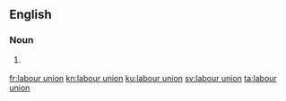 ==English==

===Noun===
{{en-noun|head=[[labour]] [[union]]}}

# {{context|Canada|British spelling|lang=en}} {{alternative spelling of|labor union|lang=en}}

[[fr:labour union]]
[[kn:labour union]]
[[ku:labour union]]
[[sv:labour union]]
[[ta:labour union]]